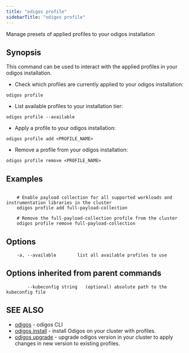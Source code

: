 ---
title: "odigos profile"
sidebarTitle: "odigos profile"
---

Manage presets of applied profiles to your odigos installation

## Synopsis

This command can be used to interact with the applied profiles in your odigos installation.

- Check which profiles are currently applied to your odigos installation:

```
odigos profile
```

- List available profiles to your installation tier:

```
odigos profile --available
```

- Apply a profile to your odigos installation:

```
odigos profile add <PROFILE_NAME>
```

- Remove a profile from your odigos installation:

```
odigos profile remove <PROFILE_NAME>
```

## Examples

```

    # Enable payload collection for all supported workloads and instrumentation libraries in the cluster
    odigos profile add full-payload-collection

    # Remove the full-payload-collection profile from the cluster
    odigos profile remove full-payload-collection

```

## Options

```
    -a, --available        list all available profiles to use
```


## Options inherited from parent commands

```
        --kubeconfig string   (optional) absolute path to the kubeconfig file
```

## SEE ALSO

* [odigos](/cli/odigos)	 - odigos CLI
* [odigos install](/cli/odigos_install)	 - install Odigos on your cluster with profiles.
* [odigos upgrade](/cli/odigos_upgrade)	 - upgrade odigos version in your cluster to apply changes in new version to existing profiles.
